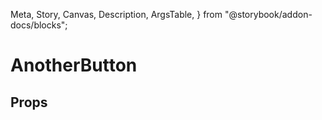   Meta,
  Story,
  Canvas,
  Description,
  ArgsTable,
} from "@storybook/addon-docs/blocks";

<Meta title="AnotherButton" component={AnotherButton} />

# AnotherButton

<Description />

<Canvas>
  <Story name="Test">
    <AnotherButton />
  </Story>
</Canvas>

## Props

<ArgsTable of={AnotherButton} />
